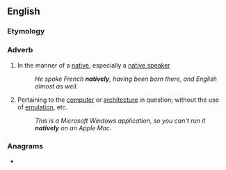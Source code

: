 ==English==

===Etymology===
{{suffix|native|ly|lang=en}}

===Adverb===
{{en-adv|-}}

# In the manner of a [[native]], especially a [[native speaker]]
#: ''He spoke French '''natively''', having been born there, and English almost as well.''
# {{lb|en|computing|of software}} Pertaining to the [[computer]] or [[architecture]] in question; without the use of [[emulation]], etc.
#: ''This is a Microsoft Windows application, so you can't run it '''natively''' on an Apple Mac.''

===Anagrams===
* {{anagrams|en|venality}}